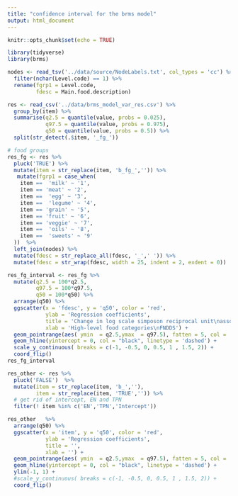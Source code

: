 ```yaml
---
title: "confidence interval for the brms model"
output: html_document
---
```


```r
knitr::opts_chunk$set(echo = TRUE)
```

```r
library(tidyverse)
library(brms)
```

```r
nodes <- read_tsv('../data/source/NodeLabels.txt', col_types = 'cc') %>% 
  filter(nchar(Level.code) == 1) %>% 
  rename(fgrp1 = Level.code, 
         fdesc = Main.food.description)
```

```r
res <- read_csv('../data/brms_model_var_res.csv') %>% 
  group_by(item) %>% 
  summarise(q2.5 = quantile(value, probs = 0.025),
            q97.5 = quantile(value, probs = 0.975),
            q50 = quantile(value, probs = 0.5)) %>% 
  split(str_detect(.$item, '_fg_'))
```
```r
# food groups
res_fg <- res %>% 
  pluck('TRUE') %>% 
  mutate(item = str_replace(item, 'b_fg_','')) %>% 
   mutate(fgrp1 = case_when(
    item ==  'milk' ~ '1',
    item == 'meat' ~ '2',
    item ==  'egg' ~ '3',
    item ==  'legume' ~ '4',
    item == 'grain' ~ '5',
    item == 'fruit' ~ '6',
    item == 'veggie' ~ '7',
    item ==  'oils' ~ '8', 
    item ==  'sweets' ~ '9'
  ))  %>% 
  left_join(nodes) %>% 
  mutate(fdesc = str_replace_all(fdesc, '_',' ')) %>% 
  mutate(fdesc = str_wrap(fdesc, width = 25, indent = 2, exdent = 0))

```

 
```r
res_fg_interval <- res_fg %>%  
  mutate(q2.5 = 100*q2.5,
         q97.5 = 100*q97.5,
         q50 = 100*q50) %>% 
  arrange(q50) %>% 
  ggscatter(x = 'fdesc', y = 'q50', color = 'red',
            ylab = 'Regression coefficients',
            title = 'Change in log scale simposon reciprocal unit\nassociated with 100g food consumption',
            xlab = 'High-level food categories\nFNDDS') +
  geom_pointrange(aes( ymin  = q2.5,ymax  = q97.5), fatten = 5, col = 'red') +
  geom_hline(yintercept = 0, col = "black", linetype = 'dashed') +
  scale_y_continuous( breaks = c(-1, -0.5, 0, 0.5, 1 , 1.5, 2)) +
  coord_flip()
res_fg_interval
```
```r
res_other <- res %>% 
  pluck('FALSE')  %>% 
  mutate(item = str_replace(item, 'b_',''),
         item = str_replace(item, 'TRUE','')) %>% 
  # get rid of intercept, EN and TPN
  filter(! item %in% c('EN','TPN','Intercept'))

res_other   %>% 
  arrange(q50) %>% 
  ggscatter(x = 'item', y = 'q50', color = 'red',
            ylab = 'Regression coefficients',
            title = '',
            xlab = '') +
  geom_pointrange(aes( ymin  = q2.5,ymax  = q97.5), fatten = 5, col = 'red') +
  geom_hline(yintercept = 0, col = "black", linetype = 'dashed') +
  ylim(-1, 1) +
  #scale_y_continuous( breaks = c(-1, -0.5, 0, 0.5, 1 , 1.5, 2)) +
  coord_flip()  
```